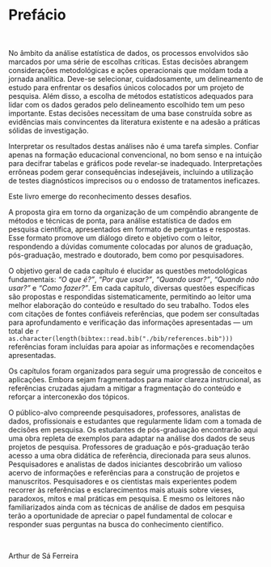 # **Prefácio** {#prefacio .unnumbered}

```{=latex}
\markboth{}{}
```

<br>

No âmbito da análise estatística de dados, os processos envolvidos são marcados por uma série de escolhas críticas. Estas decisões abrangem considerações metodológicas e ações operacionais que moldam toda a jornada analítica. Deve-se selecionar, cuidadosamente, um delineamento de estudo para enfrentar os desafios únicos colocados por um projeto de pesquisa. Além disso, a escolha de métodos estatísticos adequados para lidar com os dados gerados pelo delineamento escolhido tem um peso importante. Estas decisões necessitam de uma base construída sobre as evidências mais convincentes da literatura existente e na adesão a práticas sólidas de investigação.

Interpretar os resultados destas análises não é uma tarefa simples. Confiar apenas na formação educacional convencional, no bom senso e na intuição para decifrar tabelas e gráficos pode revelar-se inadequado. Interpretações errôneas podem gerar consequências indesejáveis, incluindo a utilização de testes diagnósticos imprecisos ou o endosso de tratamentos ineficazes.

Este livro emerge do reconhecimento desses desafios.

A proposta gira em torno da organização de um compêndio abrangente de métodos e técnicas de ponta, para análise estatística de dados em pesquisa científica, apresentados em formato de perguntas e respostas. Esse formato promove um diálogo direto e objetivo com o leitor, respondendo a dúvidas comumente colocadas por alunos de graduação, pós-graduação, mestrado e doutorado, bem como por pesquisadores.

O objetivo geral de cada capítulo é elucidar as questões metodológicas fundamentais: *“O que é?”*, *“Por que usar?”*, *“Quando usar?”*, *“Quando não usar?”* e *“Como fazer?”*. Em cada capítulo, diversas questões específicas são propostas e respondidas sistematicamente, permitindo ao leitor uma melhor elaboração do conteúdo e resultado do seu trabalho. Todos eles com citações de fontes confiáveis referências, que podem ser consultadas para aprofundamento e verificação das informações apresentadas --- um total de `r as.character(length(bibtex::read.bib("./bib/references.bib")))` referências foram incluídas para apoiar as informações e recomendações apresentadas.

Os capítulos foram organizados para seguir uma progressão de conceitos e aplicações. Embora sejam fragmentados para maior clareza instrucional, as referências cruzadas ajudam a mitigar a fragmentação do conteúdo e reforçar a interconexão dos tópicos.

O público-alvo compreende pesquisadores, professores, analistas de dados, profissionais e estudantes que regularmente lidam com a tomada de decisões em pesquisa. Os estudantes de pós-graduação encontrarão aqui uma obra repleta de exemplos para adaptar na análise dos dados de seus projetos de pesquisa. Professores de graduação e pós-graduação terão acesso a uma obra didática de referência, direcionada para seus alunos. Pesquisadores e analistas de dados iniciantes descobrirão um valioso acervo de informações e referências para a construção de projetos e manuscritos. Pesquisadores e os cientistas mais experientes podem recorrer às referências e esclarecimentos mais atuais sobre vieses, paradoxos, mitos e mal práticas em pesquisa. E mesmo os leitores não familiarizados ainda com as técnicas de análise de dados em pesquisa terão a oportunidade de apreciar o papel fundamental de colocar e responder suas perguntas na busca do conhecimento científico.

<br>

Arthur de Sá Ferreira

<br>
